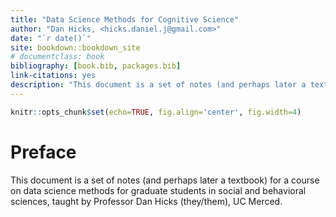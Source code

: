 ```yaml
--- 
title: "Data Science Methods for Cognitive Science"
author: "Dan Hicks, <hicks.daniel.j@gmail.com>"
date: "`r date()`"
site: bookdown::bookdown_site
# documentclass: book
bibliography: [book.bib, packages.bib]
link-citations: yes
description: "This document is a set of notes (and perhaps later a textbook) for a course on data science methods for graduate students in social and behavioral sciences."
---
```


```r
knitr::opts_chunk$set(echo=TRUE, fig.align='center', fig.width=4)
```

# Preface # {-} 

This document is a set of notes (and perhaps later a textbook) for a course on data science methods for graduate students in social and behavioral sciences, taught by Professor Dan Hicks (they/them), UC Merced. 



